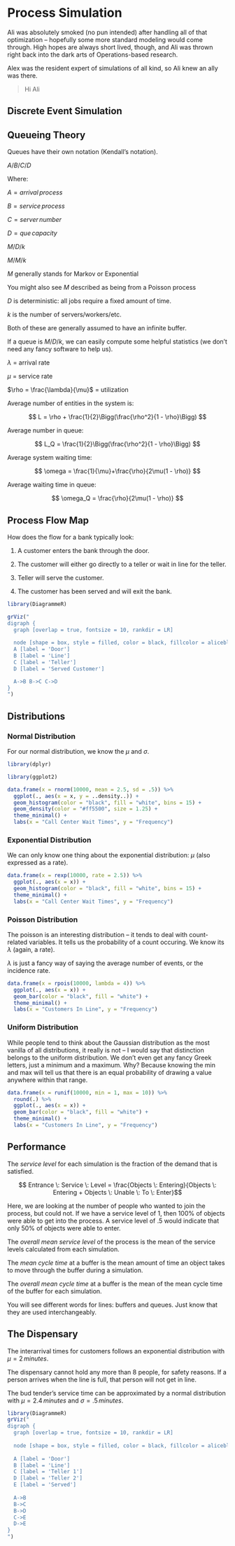 # Process Simulation

Ali was absolutely smoked (no pun intended) after handling all of that optimization -- hopefully some more standard modeling would come through. High hopes are always short lived, though, and Ali was thrown right back into the dark arts of Operations-based research.

Alex was the resident expert of simulations of all kind, so Ali knew an ally was there. 

> Hi Ali

## Discrete Event Simulation



## Queueing Theory

Queues have their own notation (Kendall's notation). 

$A/B/C/D$

Where:

$A = arrival\, process$

$B = service\, process$

$C = server\, number$

$D = que\, capacity$

$M/D/k$

$M/M/k$

*M* generally stands for Markov or Exponential

<aside>
You might also see *M* described as being from a Poisson process
</aside>

*D* is deterministic: all jobs require a fixed amount of time.

*k* is the number of servers/workers/etc.

Both of these are generally assumed to have an infinite buffer.

If a queue is $M/D/k$, we can easily compute some helpful statistics (we don't need any fancy software to help us).

$\lambda$ = arrival rate

$\mu$ = service rate

$\rho = \frac{\lambda}{\mu}$ = utilization

Average number of entities in the system is:

$$ L = \rho + \frac{1}{2}\Bigg(\frac{\rho^2}{1 - \rho}\Bigg) $$

Average number in queue:

$$ L_Q = \frac{1}{2}\Bigg(\frac{\rho^2}{1 - \rho}\Bigg) $$

Average system waiting time:

$$ \omega = \frac{1}{\mu}+\frac{\rho}{2\mu(1 - \rho)} $$

Average waiting time in queue:

$$ \omega_Q = \frac{\rho}{2\mu(1 - \rho)} $$

## Process Flow Map

How does the flow for a bank typically look:

1.  A customer enters the bank through the door.

2.  The customer will either go directly to a teller or wait in line for the teller.

3.  Teller will serve the customer.

4.  The customer has been served and will exit the bank.

```r
library(DiagrammeR)

grViz("
digraph {
  graph [overlap = true, fontsize = 10, rankdir = LR]
  
  node [shape = box, style = filled, color = black, fillcolor = aliceblue]
  A [label = 'Door']
  B [label = 'Line']
  C [label = 'Teller']
  D [label = 'Served Customer']

  A->B B->C C->D
}
")
```

## Distributions

### Normal Distribution

For our normal distribution, we know the $\mu$ and $\sigma$.

```r
library(dplyr)

library(ggplot2)

data.frame(x = rnorm(10000, mean = 2.5, sd = .5)) %>% 
  ggplot(., aes(x = x, y = ..density..)) +
  geom_histogram(color = "black", fill = "white", bins = 15) +
  geom_density(color = "#ff5500", size = 1.25) +
  theme_minimal() +
  labs(x = "Call Center Wait Times", y = "Frequency")
```


### Exponential Distribution

We can only know one thing about the exponential distribution: $\mu$ (also expressed as a rate).

```r
data.frame(x = rexp(10000, rate = 2.5)) %>% 
  ggplot(., aes(x = x)) +
  geom_histogram(color = "black", fill = "white", bins = 15) +
  theme_minimal() +
  labs(x = "Call Center Wait Times", y = "Frequency")
```

### Poisson Distribution

The poisson is an interesting distribution -- it tends to deal with count-related variables. It tells us the probability of a count occuring.  We know its $\lambda$ (again, a rate).

<aside>

$\lambda$ is just a fancy way of saying the average number of events, or the incidence rate.

</aside>

```r
data.frame(x = rpois(10000, lambda = 4)) %>% 
  ggplot(., aes(x = x)) +
  geom_bar(color = "black", fill = "white") +
  theme_minimal() +
  labs(x = "Customers In Line", y = "Frequency")
```

### Uniform Distribution

While people tend to think about the Gaussian distribution as the most vanilla of all distributions, it really is not -- I would say that distinction belongs to the uniform distribution. We don't even get any fancy Greek letters, just a minimum and a maximum. Why? Because knowing the min and max will tell us that there is an equal probability of drawing a value anywhere within that range.

```r
data.frame(x = runif(10000, min = 1, max = 10)) %>% 
  round(.) %>% 
  ggplot(., aes(x = x)) +
  geom_bar(color = "black", fill = "white") +
  theme_minimal() +
  labs(x = "Customers In Line", y = "Frequency")
```

## Performance

The *service level* for each simulation is the fraction of the demand that is satisfied.

$$ Entrance  \: Service \: Level = \frac{Objects \: Entering}{Objects \: Entering + Objects \: Unable \: To \: Enter}$$

Here, we are looking at the number of people who wanted to join the process, but could not. If we have a service level of 1, then 100% of objects were able to get into the process. A service level of .5 would indicate that only 50% of objects were able to enter.

The *overall mean service level* of the process is the mean of the service levels calculated from each simulation.

The *mean cycle time* at a buffer is the mean amount of time an object takes to move through the buffer during a simulation.

The *overall mean cycle time* at a buffer is the mean of the mean cycle time of the buffer for each simulation.

<aside>
You will see different words for lines: buffers and queues. Just know that they are used interchangeably. 
</aside>

## The Dispensary

The interarrival times for customers follows an exponential distribution with $\mu = 2 \, minutes$.

The dispensary cannot hold any more than 8 people, for safety reasons. If a person arrives when the line is full, that person will not get in line.

The bud tender's service time can be approximated by a normal distribution with $\mu = 2.4 \, minutes$ and $\sigma = .5 \, minutes$.

```r
library(DiagrammeR)
grViz("
digraph {
  graph [overlap = true, fontsize = 10, rankdir = LR]
  
  node [shape = box, style = filled, color = black, fillcolor = aliceblue]
  
  A [label = 'Door']
  B [label = 'Line']
  C [label = 'Teller 1']
  D [label = 'Teller 2']
  E [label = 'Served']
  
  A->B 
  B->C
  B->D
  C->E
  D->E
}
")

```
